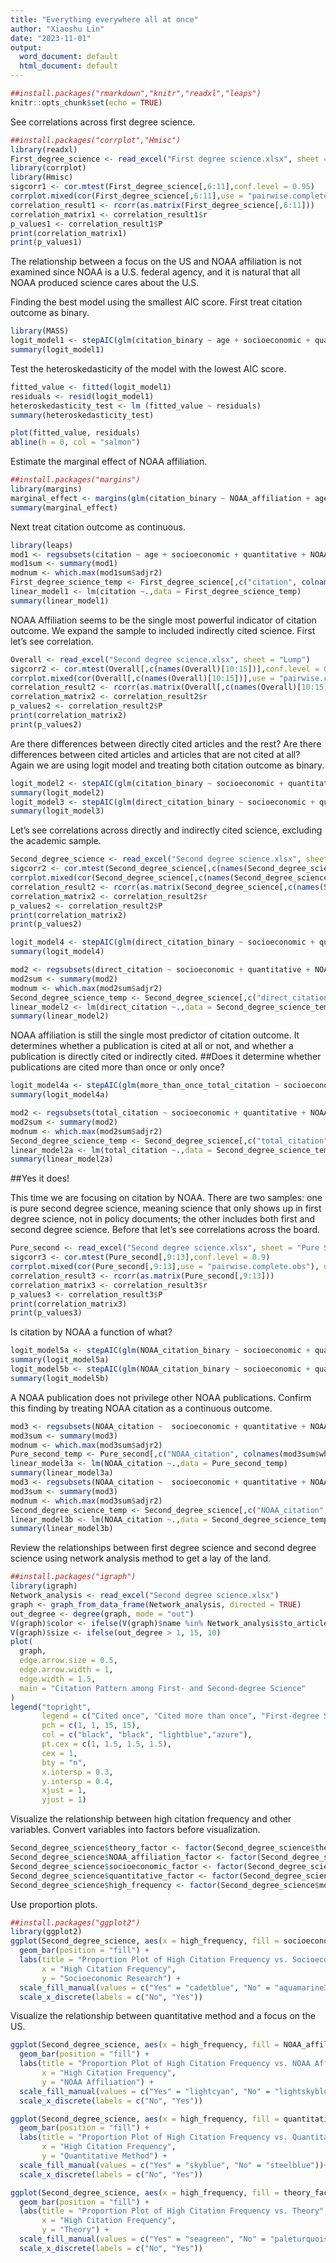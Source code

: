 ---
title: "Everything everywhere all at once"
author: "Xiaoshu Lin"
date: "2023-11-01"
output:
  word_document: default
  html_document: default
---

```{r setup, include=FALSE}
##install.packages("rmarkdown","knitr","readxl","leaps")
knitr::opts_chunk$set(echo = TRUE)
```

See correlations across first degree science. 
```{r}
##install.packages("corrplot","Hmisc")
library(readxl)
First_degree_science <- read_excel("First degree science.xlsx", sheet = "Cleaning")
library(corrplot)
library(Hmisc)
sigcorr1 <- cor.mtest(First_degree_science[,6:11],conf.level = 0.95)
corrplot.mixed(cor(First_degree_science[,6:11],use = "pairwise.complete.obs"), upper = "ellipse", tl.col = "black", number.cex = .7, tl.pos = "lt", tl.cex=.7, p.mat = sigcorr1$p, sig.level = .05)
correlation_result1 <- rcorr(as.matrix(First_degree_science[,6:11]))
correlation_matrix1 <- correlation_result1$r
p_values1 <- correlation_result1$P
print(correlation_matrix1)
print(p_values1)
```
The relationship between a focus on the US and NOAA affiliation is not examined since NOAA is a U.S. federal agency, and it is natural that all NOAA produced science cares about the U.S.


Finding the best model using the smallest AIC score. First treat citation outcome as binary. 

```{r}
library(MASS)
logit_model1 <- stepAIC(glm(citation_binary ~ age + socioeconomic + quantitative + NOAA_affiliation + US_focused + theory, data = First_degree_science, family = binomial), direction = "both", trace = FALSE)
summary(logit_model1)
```

Test the heteroskedasticity of the model with the lowest AIC score.

```{r}
fitted_value <- fitted(logit_model1)
residuals <- resid(logit_model1)
heteroskedasticity_test <- lm (fitted_value ~ residuals)
summary(heteroskedasticity_test)
```

```{r}
plot(fitted_value, residuals)
abline(h = 0, col = "salmon")
```

Estimate the marginal effect of NOAA affiliation.

```{r}
##install.packages("margins")
library(margins)
marginal_effect <- margins(glm(citation_binary ~ NOAA_affiliation + age, data = First_degree_science, family = "binomial"), type = "response")
summary(marginal_effect)
```

Next treat citation outcome as continuous.

```{r}
library(leaps)
mod1 <- regsubsets(citation ~ age + socioeconomic + quantitative + NOAA_affiliation + theory, data = First_degree_science)
mod1sum <- summary(mod1)
modnum <- which.max(mod1sum$adjr2)
First_degree_science_temp <- First_degree_science[,c("citation", colnames(mod1sum$which)[mod1sum$which[modnum,] == "TRUE"][-1])]
linear_model1 <- lm(citation ~.,data = First_degree_science_temp)
summary(linear_model1)
```

NOAA Affiliation seems to be the single most powerful indicator of citation outcome. We expand the sample to included indirectly cited science. First let's see correlation.

```{r}
Overall <- read_excel("Second degree science.xlsx", sheet = "Lump")
sigcorr2 <- cor.mtest(Overall[,c(names(Overall)[10:15])],conf.level = 0.99)
corrplot.mixed(cor(Overall[,c(names(Overall)[10:15])],use = "pairwise.complete.obs"), upper = "ellipse", tl.col = "black", number.cex = .7, tl.pos = "lt", tl.cex=.7, p.mat = sigcorr2$p, sig.level = .01)
correlation_result2 <- rcorr(as.matrix(Overall[,c(names(Overall)[10:15])]))
correlation_matrix2 <- correlation_result2$r
p_values2 <- correlation_result2$P
print(correlation_matrix2)
print(p_values2)
```


Are there differences between directly cited articles and the rest? Are there differences between cited articles and articles that are not cited at all? Again we are using logit model and treating both citation outcome as binary.

```{r}
logit_model2 <- stepAIC(glm(citation_binary ~ socioeconomic + quantitative + NOAA_affiliation + US_focused + theory, data = Overall, family = binomial), direction = "both", trace = FALSE)
summary(logit_model2)
logit_model3 <- stepAIC(glm(direct_citation_binary ~ socioeconomic + quantitative + NOAA_affiliation + US_focused + theory, data = Overall, family = binomial), direction = "both", trace = FALSE)
summary(logit_model3)
```

Let's see correlations across directly and indirectly cited science, excluding the academic sample.

```{r}
Second_degree_science <- read_excel("Second degree science.xlsx", sheet = "Cleaning")
sigcorr2 <- cor.mtest(Second_degree_science[,c(names(Second_degree_science)[9:13])],conf.level = 0.99)
corrplot.mixed(cor(Second_degree_science[,c(names(Second_degree_science)[9:13])],use = "pairwise.complete.obs"), upper = "ellipse", tl.col = "black", number.cex = .7, tl.pos = "lt", tl.cex=.7, p.mat = sigcorr2$p, sig.level = .01)
correlation_result2 <- rcorr(as.matrix(Second_degree_science[,c(names(Second_degree_science)[9:13])]))
correlation_matrix2 <- correlation_result2$r
p_values2 <- correlation_result2$P
print(correlation_matrix2)
print(p_values2)
```


```{r}
logit_model4 <- stepAIC(glm(direct_citation_binary ~ socioeconomic + quantitative + NOAA_affiliation + US_focused + theory, data = Second_degree_science, family = binomial), direction = "both", trace = FALSE)
summary(logit_model4)
```

```{r}
mod2 <- regsubsets(direct_citation ~ socioeconomic + quantitative + NOAA_affiliation + US_focused + theory, data = Second_degree_science)
mod2sum <- summary(mod2)
modnum <- which.max(mod2sum$adjr2)
Second_degree_science_temp <- Second_degree_science[,c("direct_citation", colnames(mod2sum$which)[mod2sum$which[modnum,] == "TRUE"][-1])]
linear_model2 <- lm(direct_citation ~.,data = Second_degree_science_temp)
summary(linear_model2)
```

NOAA affiliation is still the single most predictor of citation outcome. It determines whether a publication is cited at all or not, and whether a publication is directly cited or indirectly cited. 
##Does it determine whether publications are cited more than once or only once? 

```{r}
logit_model4a <- stepAIC(glm(more_than_once_total_citation ~ socioeconomic + quantitative + NOAA_affiliation + US_focused + theory, data = Second_degree_science, family = binomial), direction = "both", trace = FALSE)
summary(logit_model4a)
```

```{r}
mod2 <- regsubsets(total_citation ~ socioeconomic + quantitative + NOAA_affiliation + US_focused + theory, data = Second_degree_science)
mod2sum <- summary(mod2)
modnum <- which.max(mod2sum$adjr2)
Second_degree_science_temp <- Second_degree_science[,c("total_citation", colnames(mod2sum$which)[mod2sum$which[modnum,] == "TRUE"][-1])]
linear_model2a <- lm(total_citation ~.,data = Second_degree_science_temp)
summary(linear_model2a)
```

##Yes it does! 

This time we are focusing on citation by NOAA. There are two samples: one is pure second degree science, meaning science that only shows up in first degree science, not in policy documents; the other includes both first and second degree science.  Before that let's see correlations across the board.

```{r}
Pure_second <- read_excel("Second degree science.xlsx", sheet = "Pure Second Degree Science")
sigcorr3 <- cor.mtest(Pure_second[,9:13],conf.level = 0.9)
corrplot.mixed(cor(Pure_second[,9:13],use = "pairwise.complete.obs"), upper = "ellipse", tl.col = "black", number.cex = .7, tl.pos = "lt", tl.cex=.7, p.mat = sigcorr3$p, sig.level = .1)
correlation_result3 <- rcorr(as.matrix(Pure_second[,9:13]))
correlation_matrix3 <- correlation_result3$r
p_values3 <- correlation_result3$P
print(correlation_matrix3)
print(p_values3)
```


Is citation by NOAA a function of what? 

```{r}
logit_model5a <- stepAIC(glm(NOAA_citation_binary ~ socioeconomic + quantitative + NOAA_affiliation + US_focused + theory, data = Pure_second, family = binomial), direction = "both", trace = FALSE)
summary(logit_model5a)
logit_model5b <- stepAIC(glm(NOAA_citation_binary ~ socioeconomic + quantitative + NOAA_affiliation + US_focused + theory, data = Second_degree_science, family = binomial), direction = "both", trace = FALSE)
summary(logit_model5b)
```

A NOAA publication does not privilege other NOAA publications. Confirm this finding by treating NOAA citation as a continuous outcome.


```{r}
mod3 <- regsubsets(NOAA_citation ~  socioeconomic + quantitative + NOAA_affiliation + US_focused + theory, data = Pure_second)
mod3sum <- summary(mod3)
modnum <- which.max(mod3sum$adjr2)
Pure_second_temp <- Pure_second[,c("NOAA_citation", colnames(mod3sum$which)[mod3sum$which[modnum,] == "TRUE"][-1])]
linear_model3a <- lm(NOAA_citation ~.,data = Pure_second_temp)
summary(linear_model3a)
mod3 <- regsubsets(NOAA_citation ~  socioeconomic + quantitative + NOAA_affiliation + US_focused + theory, data = Second_degree_science)
mod3sum <- summary(mod3)
modnum <- which.max(mod3sum$adjr2)
Second_degree_science_temp <- Second_degree_science[,c("NOAA_citation", colnames(mod3sum$which)[mod3sum$which[modnum,] == "TRUE"][-1])]
linear_model3b <- lm(NOAA_citation ~.,data = Second_degree_science_temp)
summary(linear_model3b)
```
Review the relationships between first degree science and second degree science using network analysis method to get a lay of the land.

```{r}
##install.packages("igraph")
library(igraph)
Network_analysis <- read_excel("Second degree science.xlsx")
graph <- graph_from_data_frame(Network_analysis, directed = TRUE)
out_degree <- degree(graph, mode = "out")
V(graph)$color <- ifelse(V(graph)$name %in% Network_analysis$to_article, "lightblue","azure" )
V(graph)$size <- ifelse(out_degree > 1, 15, 10)
plot(
  graph,
  edge.arrow.size = 0.5,
  edge.arrow.width = 1,
  edge.width = 1.5,
  main = "Citation Pattern among First- and Second-degree Science"
)
legend("topright",
       legend = c("Cited once", "Cited more than once", "First-degree Science", "Second-degree Science"),
       pch = c(1, 1, 15, 15),  
       col = c("black", "black", "lightblue","azure"), 
       pt.cex = c(1, 1.5, 1.5, 1.5), 
       cex = 1, 
       bty = "n",
       x.intersp = 0.3, 
       y.intersp = 0.4, 
       xjust = 1,  
       yjust = 1)  
```

Visualize the relationship between high citation frequency and other variables. Convert variables into factors before visualization.

```{r}
Second_degree_science$theory_factor <- factor(Second_degree_science$theory,levels = c(0, 1), labels = c("No", "Yes"))
Second_degree_science$NOAA_affiliation_factor <- factor(Second_degree_science$NOAA_affiliation,levels = c(0, 1), labels = c("No", "Yes"))
Second_degree_science$socioeconomic_factor <- factor(Second_degree_science$socioeconomic,levels = c(0, 1), labels = c("No", "Yes"))
Second_degree_science$quantitative_factor <- factor(Second_degree_science$quantitative,levels = c(0, 1), labels = c("No", "Yes"))
Second_degree_science$high_frequency <- factor(Second_degree_science$more_than_once_total_citation,levels = c(0, 1), labels = c("No", "Yes"))
```

Use proportion plots.

```{r}
##install.packages("ggplot2")
library(ggplot2)
ggplot(Second_degree_science, aes(x = high_frequency, fill = socioeconomic_factor)) +
  geom_bar(position = "fill") +
  labs(title = "Proportion Plot of High Citation Frequency vs. Socioeconomic Research",
       x = "High Citation Frequency",
       y = "Socioeconomic Research") +
  scale_fill_manual(values = c("Yes" = "cadetblue", "No" = "aquamarine3"))+
  scale_x_discrete(labels = c("No", "Yes"))
```

Visualize the relationship between quantitative method and a focus on the US.

```{r}
ggplot(Second_degree_science, aes(x = high_frequency, fill = NOAA_affiliation_factor)) +
  geom_bar(position = "fill") +
  labs(title = "Proportion Plot of High Citation Frequency vs. NOAA Affiliation",
       x = "High Citation Frequency",
       y = "NOAA Affiliation") +
  scale_fill_manual(values = c("Yes" = "lightcyan", "No" = "lightskyblue2"))+
  scale_x_discrete(labels = c("No", "Yes"))
```

```{r}
ggplot(Second_degree_science, aes(x = high_frequency, fill = quantitative_factor)) +
  geom_bar(position = "fill") +
  labs(title = "Proportion Plot of High Citation Frequency vs. Quantitative Method",
       x = "High Citation Frequency",
       y = "Quantitative Method") +
  scale_fill_manual(values = c("Yes" = "skyblue", "No" = "steelblue"))+
  scale_x_discrete(labels = c("No", "Yes"))
```

```{r}
ggplot(Second_degree_science, aes(x = high_frequency, fill = theory_factor)) +
  geom_bar(position = "fill") +
  labs(title = "Proportion Plot of High Citation Frequency vs. Theory",
       x = "High Citation Frequency",
       y = "Theory") +
  scale_fill_manual(values = c("Yes" = "seagreen", "No" = "paleturquoise4"))+
  scale_x_discrete(labels = c("No", "Yes"))
```



